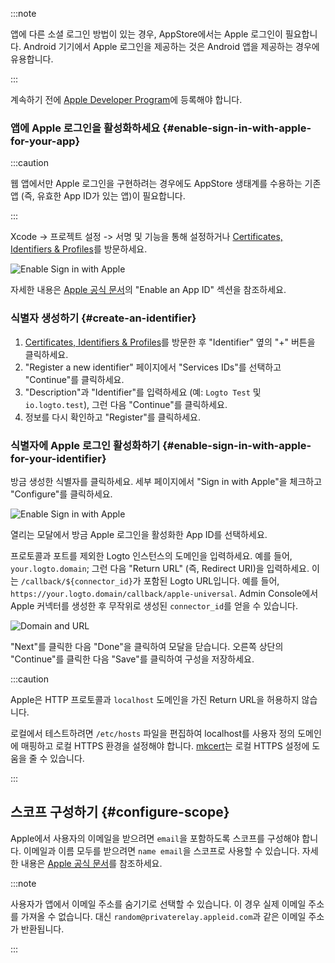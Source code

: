 
:::note

앱에 다른 소셜 로그인 방법이 있는 경우, AppStore에서는 Apple 로그인이 필요합니다. Android 기기에서 Apple 로그인을 제공하는 것은 Android 앱을 제공하는 경우에 유용합니다.

:::

계속하기 전에 [Apple Developer Program](https://developer.apple.com/programs/)에 등록해야 합니다.

### 앱에 Apple 로그인을 활성화하세요 \{#enable-sign-in-with-apple-for-your-app}

:::caution

웹 앱에서만 Apple 로그인을 구현하려는 경우에도 AppStore 생태계를 수용하는 기존 앱 (즉, 유효한 App ID가 있는 앱)이 필요합니다.

:::

Xcode -> 프로젝트 설정 -> 서명 및 기능을 통해 설정하거나 [Certificates, Identifiers & Profiles](https://developer.apple.com/account/resources/identifiers/list/bundleId)를 방문하세요.

<img src={enableSignInWithAppleInXcodeImage} alt="Enable Sign in with Apple" />

자세한 내용은 [Apple 공식 문서](https://developer.apple.com/documentation/sign_in_with_apple/configuring_your_environment_for_sign_in_with_apple)의 "Enable an App ID" 섹션을 참조하세요.

### 식별자 생성하기 \{#create-an-identifier}

1. [Certificates, Identifiers & Profiles](https://developer.apple.com/account/resources/identifiers/list/serviceId)를 방문한 후 "Identifier" 옆의 "+" 버튼을 클릭하세요.
2. "Register a new identifier" 페이지에서 "Services IDs"를 선택하고 "Continue"를 클릭하세요.
3. "Description"과 "Identifier"를 입력하세요 (예: `Logto Test` 및 `io.logto.test`), 그런 다음 "Continue"를 클릭하세요.
4. 정보를 다시 확인하고 "Register"를 클릭하세요.

### 식별자에 Apple 로그인 활성화하기 \{#enable-sign-in-with-apple-for-your-identifier}

방금 생성한 식별자를 클릭하세요. 세부 페이지에서 "Sign in with Apple"을 체크하고 "Configure"를 클릭하세요.

<img src={enableSignInWithAppleImage} alt="Enable Sign in with Apple" />

열리는 모달에서 방금 Apple 로그인을 활성화한 App ID를 선택하세요.

프로토콜과 포트를 제외한 Logto 인스턴스의 도메인을 입력하세요. 예를 들어, `your.logto.domain`; 그런 다음 "Return URL" (즉, Redirect URI)을 입력하세요. 이는 `/callback/${connector_id}`가 포함된 Logto URL입니다. 예를 들어, `https://your.logto.domain/callback/apple-universal`. Admin Console에서 Apple 커넥터를 생성한 후 무작위로 생성된 `connector_id`를 얻을 수 있습니다.

<img src={domainAndUrlImage} alt="Domain and URL" />

"Next"를 클릭한 다음 "Done"을 클릭하여 모달을 닫습니다. 오른쪽 상단의 "Continue"를 클릭한 다음 "Save"를 클릭하여 구성을 저장하세요.

:::caution

Apple은 HTTP 프로토콜과 `localhost` 도메인을 가진 Return URL을 허용하지 않습니다.

로컬에서 테스트하려면 `/etc/hosts` 파일을 편집하여 localhost를 사용자 정의 도메인에 매핑하고 로컬 HTTPS 환경을 설정해야 합니다. [mkcert](https://github.com/FiloSottile/mkcert)는 로컬 HTTPS 설정에 도움을 줄 수 있습니다.

:::

## 스코프 구성하기 \{#configure-scope}

Apple에서 사용자의 이메일을 받으려면 `email`을 포함하도록 스코프를 구성해야 합니다. 이메일과 이름 모두를 받으려면 `name email`을 스코프로 사용할 수 있습니다. 자세한 내용은 [Apple 공식 문서](https://developer.apple.com/documentation/sign_in_with_apple/sign_in_with_apple_js/incorporating_sign_in_with_apple_into_other_platforms#3332113)를 참조하세요.

:::note

사용자가 앱에서 이메일 주소를 숨기기로 선택할 수 있습니다. 이 경우 실제 이메일 주소를 가져올 수 없습니다. 대신 `random@privaterelay.appleid.com`과 같은 이메일 주소가 반환됩니다.

:::
